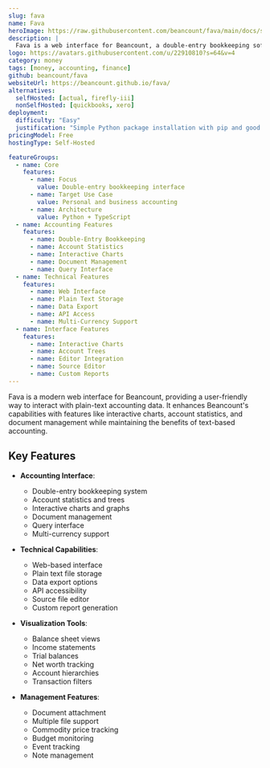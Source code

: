 ```yaml
---
slug: fava
name: Fava
heroImage: https://raw.githubusercontent.com/beancount/fava/main/docs/static/screenshot.png
description: |
  Fava is a web interface for Beancount, a double-entry bookkeeping software, offering a modern UI with features like interactive charts, account statistics, and document management.
logo: https://avatars.githubusercontent.com/u/22910810?s=64&v=4
category: money
tags: [money, accounting, finance]
github: beancount/fava
websiteUrl: https://beancount.github.io/fava/
alternatives:
  selfHosted: [actual, firefly-iii]
  nonSelfHosted: [quickbooks, xero]
deployment:
  difficulty: "Easy"
  justification: "Simple Python package installation with pip and good documentation."
pricingModel: Free
hostingType: Self-Hosted

featureGroups:
  - name: Core
    features:
      - name: Focus
        value: Double-entry bookkeeping interface
      - name: Target Use Case
        value: Personal and business accounting
      - name: Architecture
        value: Python + TypeScript
  - name: Accounting Features
    features:
      - name: Double-Entry Bookkeeping
      - name: Account Statistics
      - name: Interactive Charts
      - name: Document Management
      - name: Query Interface
  - name: Technical Features
    features:
      - name: Web Interface
      - name: Plain Text Storage
      - name: Data Export
      - name: API Access
      - name: Multi-Currency Support
  - name: Interface Features
    features:
      - name: Interactive Charts
      - name: Account Trees
      - name: Editor Integration
      - name: Source Editor
      - name: Custom Reports
---
```


Fava is a modern web interface for Beancount, providing a user-friendly way to interact with plain-text accounting data. It enhances Beancount's capabilities with features like interactive charts, account statistics, and document management while maintaining the benefits of text-based accounting.

## Key Features

- **Accounting Interface**:

  - Double-entry bookkeeping system
  - Account statistics and trees
  - Interactive charts and graphs
  - Document management
  - Query interface
  - Multi-currency support

- **Technical Capabilities**:

  - Web-based interface
  - Plain text file storage
  - Data export options
  - API accessibility
  - Source file editor
  - Custom report generation

- **Visualization Tools**:

  - Balance sheet views
  - Income statements
  - Trial balances
  - Net worth tracking
  - Account hierarchies
  - Transaction filters

- **Management Features**:
  - Document attachment
  - Multiple file support
  - Commodity price tracking
  - Budget monitoring
  - Event tracking
  - Note management
